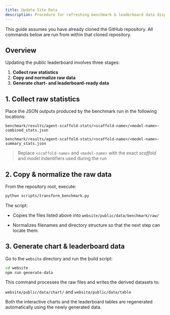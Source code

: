 ```yaml
---
title: Update Site Data
description: Procedure for refreshing benchmark & leaderboard data displayed on the site
---
```



<Note className="mb-12">
  This guide assumes you have already cloned the GitHub repository. All commands
  below are run from within that cloned repository.
</Note>

## Overview

Updating the public leaderboard involves three stages:

1. **Collect raw statistics**
2. **Copy and normalize raw data**
3. **Generate chart- and leaderboard-ready data**

## 1. Collect raw statistics

Place the JSON outputs produced by the benchmark run in the following locations:

```
benchmark/results/agent-scaffold-stats/<scaffold-name>/<model-name>-combined_stats.json
```

```
benchmark/results/agent-scaffold-stats/<scaffold-name>/<model-name>-summary_stats.json
```

> Replace `<scaffold-name>` and `<model-name>` with the exact _scaffold_ and _model_ indentifiers used during the run

## 2. Copy & normalize the raw data

From the repository root, execute:

```bash
python scripts/transform_benchmark.py
```

The script:

- Copies the files listed above into `website/public/data/benchmark/raw/`

- Normalizes filenames and directory structure so that the next step can locate them.

## 3. Generate chart & leaderboard data

Go to the `website` directory and run the build script:

```bash
cd website
npm run generate-data
```

This command processes the raw files and writes the derived datasets to:

`website/public/data/chart/` and `website/public/data/table`

Both the interactive charts and the leaderboard tables are regenerated automatically using the newly generated data.
